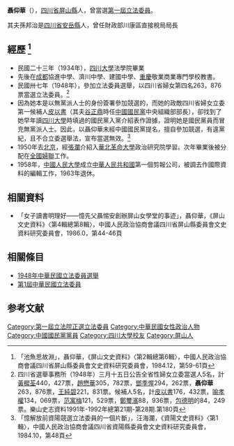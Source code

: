 '''聶仰華'''（{{bd|？年||？年||catIdx=聶}}），[[四川省|四川省]][[屏山縣|屏山縣]]人，曾當選[[第1屆中華民國立法委員|第一屆立法委員]]。

其夫孫邦治是[[四川省|四川省]][[安岳縣|安岳縣]]人，曾任財政部川康區直接稅局局長

== 經歷 <ref>「池魚思故淵」，聶仰華，《屏山文史資料》〈第2輯總第6輯〉，中國人民政治協商會議四川省屏山縣委員會文史資料研究委員會，1984.12，第59-61頁</ref> ==
*民國二十三年（1934年），[[四川大學|四川大學]]法學院畢業
*先後在[[成都|成都]]協進中學、濟川中學、建國中學、[[重慶|重慶]]敬業商業專門學校教書。
*民國卅七年（1948年），參加立法委員選舉，以四川省婦女第四名263，876票當選立法委員。<ref>四川省選舉事務所（1948年）三月十五日公告全省性婦女立委當選人5名，計[[黃穉荃|黃穉荃]]440，427票，[[趙懋華|趙懋華]]305，782票，[[鄧季惺|鄧季惺]]294，262票，'''聶仰華'''263，876票，[[王純碧|王純碧]]221，831票。候補人5名，計[[皮以書|皮以書]]176，432票，[[喻孝權|喻孝權]]134，069票，[[范寓梅|范寓梅]]121，529票，[[鄭璽濱|鄭璽濱]]88，936票，[[包德明|包德明]]的84，249票。樂山史志資料1991年-1992年總第21期-第28期.第180頁</ref>
*因為她本是以無黨派人士的身份簽署參加競選的，而她的政敵四川省婦女立委第一候補人[[皮以書|皮以書]]（其夫[[谷正鼎|谷正鼎]]時任[[中國國民黨|中國國民黨]]中央組織部部長），卻找到了她早年讀[[四川大學|四川大學]]時填過的國民黨入黨介紹表作證據，證明她是國民黨員而冒充無黨派人士。因此，以聶仰華未經中國國民黨提名，擅自參加競選，有違黨紀，且不合立委選舉法，宣布當選無效。<ref>「憶解放前資陽競選立法委員的一個片斷」，汪海瀾，《資陽文史資料》〈第1輯〉，中國人民政治協商會議四川省資陽縣委員會文史資料研究委員會，1984.10，第48頁</ref>
*1950年去[[北京|北京]]，經[[張瀾|張瀾]]介紹入[[華北革命大學|華北革命大學]]政治研究院學習。次年畢業後被分配在[[全國婦聯|全國婦聯]]工作。
*1958年，[[中國人民大學|中國人民大學]]成立[[中華人民共和國|中華人民共和國]]第一個剪報公司，被調去作國際資料的編輯工作，1963年退休。

== 相關資料 ==
*「女子讀書明理好——憶先父聶惕安創辦屏山女學堂的事迹」，聶仰華，《屏山文史資料》〈第4輯總第8輯〉，中國人民政治協商會議四川省屏山縣委員會文史資料研究委員會，1986.0，第44-46頁

== 相關條目 ==
*[[1948年中華民國立法委員選舉|1948年中華民國立法委員選舉]]
*[[第1屆中華民國立法委員|第1屆中華民國立法委員]]

== 参考文献 ==
<div class="references-small">
<references />
</div>
{{第1屆中華民國立法委員四川省名單}}
{{DEFAULTSORT:Nie聶}}
[[Category:第一屆立法院正選立法委員|Category:第一屆立法院正選立法委員]]
[[Category:中華民國女性政治人物|Category:中華民國女性政治人物]]
[[Category:中國國民黨黨員|Category:中國國民黨黨員]]
[[Category:四川大學校友|Category:四川大學校友]]
[[Category:屏山人|Category:屏山人]]